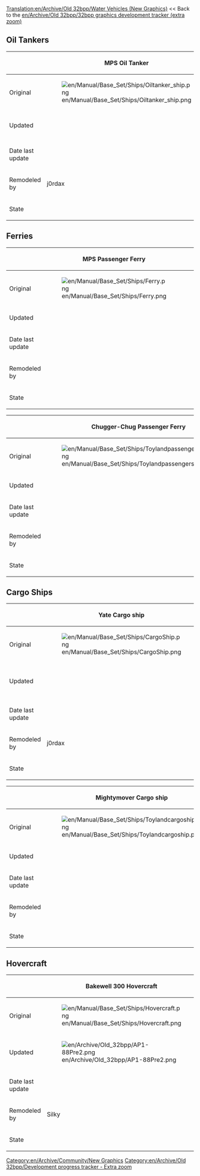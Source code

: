 [[Translation:en/Archive/Old 32bpp/Water Vehicles (New Graphics)]]
<< Back to the [[en/Archive/Old 32bpp/32bpp graphics development tracker (extra zoom)]]

==Oil Tankers==

{| border=1 style="background:#e7ebff;"
!
! MPS Oil Tanker
! CS-Inc. Oil Tanker
|-
!Original
|[[File:en/Manual/Base Set/Ships/Oiltanker ship.png]]
|[[File:en/Manual/Base Set/Ships/Oiltanker ship.png]]
|-
!Updated
|
|[[File:en/Archive/Old 32bpp/Tanker j0rdax.png]]
|-
!Date last update
|
|14 Aug 2009
|-
!Remodeled by
|j0rdax
|j0rdax
|-
!State
{{en/Archive/Old 32bpp/WIP}}
{{en/Archive/Old 32bpp/WIP}}
|}

==Ferries==

{| border=1 style="background:#e7ebff;"
!
! MPS Passenger Ferry
! FFP Passenger Ferry
|-
!Original
|[[File:en/Manual/Base Set/Ships/Ferry.png]]
|[[File:en/Manual/Base Set/Ships/Ferry.png]]
|-
!Updated
|
|
|-
!Date last update
|
|
|-
!Remodeled by
|
|
|-
!State
{{en/Archive/Old 32bpp/Unclaimed}}
{{en/Archive/Old 32bpp/Unclaimed}}
|}

{| border=1 style="background:#e7ebff;"
!
! Chugger-Chug Passenger Ferry
! Shivershake Passenger Ferry
|-
!Original
|[[File:en/Manual/Base Set/Ships/Toylandpassengership.png]]
|[[File:en/Manual/Base Set/Ships/Toylandpassengership.png]]
|-
!Updated
|
|
|-
!Date last update
|
|
|-
!Remodeled by
|
|
|-
!State
{{en/Archive/Old 32bpp/Unclaimed}}
{{en/Archive/Old 32bpp/Unclaimed}}
|}

==Cargo Ships==
{| border=1 style="background:#e7ebff;"
!
! Yate Cargo ship
! Bakewell Cargo ship
|-
!Original
|[[File:en/Manual/Base Set/Ships/CargoShip.png]]
|[[File:en/Manual/Base Set/Ships/CargoShip.png]]
|-
!Updated
|
|[[File:en/Archive/Old 32bpp/Cargo j0rdax.png]]
|-
!Date last update
|
|14 Aug 2009
|-
!Remodeled by
|j0rdax
|j0rdax
|-
!State
{{en/Archive/Old 32bpp/WIP}}
{{en/Archive/Old 32bpp/WIP}}
|}

{| border=1 style="background:#e7ebff;"
!
! Mightymover Cargo ship
! Powernaut Cargo ship
|-
!Original
|[[File:en/Manual/Base Set/Ships/Toylandcargoship.png]]
|[[File:en/Manual/Base Set/Ships/Toylandcargoship.png]]
|-
!Updated
|
|
|-
!Date last update
|
|
|-
!Remodeled by
|
|
|-
!State
{{en/Archive/Old 32bpp/Unclaimed}}
{{en/Archive/Old 32bpp/Unclaimed}}
|}

==Hovercraft==

{| border=1 style="background:#e7ebff;"
!
! Bakewell 300 Hovercraft
|-
!Original
|[[File:en/Manual/Base Set/Ships/Hovercraft.png]]
|-
!Updated
|[[File:en/Archive/Old 32bpp/AP1-88Pre2.png]]
|-
!Date last update
|
|-
!Remodeled by
|Silky
|-
!State
{{en/Archive/Old 32bpp/WIP}}
|}



{{en/Archive/Old 32bpp/Navbox Graphics Development}}

[[Category:en/Archive/Community/New Graphics]][[Category:en/Archive/Old 32bpp/Development progress tracker - Extra zoom]]